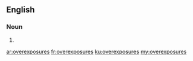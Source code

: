 ==English==

===Noun===
{{head|en|plural}}

# {{plural of|overexposure|lang=en}}

[[ar:overexposures]]
[[fr:overexposures]]
[[ku:overexposures]]
[[my:overexposures]]